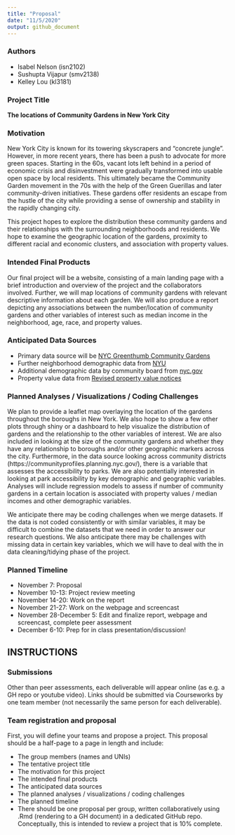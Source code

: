 ```yaml
---
title: "Proposal"
date: "11/5/2020"
output: github_document
---
```

### Authors

* Isabel Nelson (isn2102)
* Sushupta Vijapur (smv2138)
* Kelley Lou (kl3181)


### Project Title

**The locations of Community Gardens in New York City**


### Motivation

New York City is known for its towering skyscrapers and "concrete jungle". However, in more recent years, there has been a push to advocate for more green spaces. Starting in the 60s, vacant lots left behind in a period of economic crisis and disinvestment were gradually transformed into usable open space by local residents. This ultimately became the Community Garden movement in the 70s with the help of the Green Guerillas and later  community-driven initiatives. These gardens offer residents an escape from the hustle of the city while providing a sense of ownership and stability in the rapidly changing city.

This project hopes to explore the distribution these community gardens and their relationships with the surrounding neighborhoods and residents. We hope to examine the geographic location of the gardens, proximity to different racial and economic clusters, and association with property values. 

### Intended Final Products

Our final project will be a website, consisting of a main landing page with a brief introduction and overview of the project and the collaborators involved. 
Further, we will map locations of community gardens with relevant descriptive information about each garden. We will also produce a report depicting any associations between the number/location of community gardens and other variables of interest such as median income in the neighborhood, age, race, and property values. 


### Anticipated Data Sources

* Primary data source will be [NYC Greenthumb Community Gardens](https://data.cityofnewyork.us/Environment/NYC-Greenthumb-Community-Gardens/ajxm-kzmj)
* Further neighborhood demographic data from [NYU](https://furmancenter.org/neighborhoods)
* Additional demographic data by community board from [nyc.gov](https://communityprofiles.planning.nyc.gov/)
* Property value data from [Revised property value notices](https://data.cityofnewyork.us/City-Government/Revised-Notice-of-Property-Value-RNOPV-/8vgb-zm6e)


### Planned Analyses / Visualizations / Coding Challenges

We plan to provide a leaflet map overlaying the location of the gardens throughout the boroughs in New York. We also hope to show a few other plots through shiny or a dashboard to help visualize the distribution of gardens and the relationship to the other variables of interest. We are also included in looking at the size of the community gardens and whether they have any relationship to boroughs and/or other geographic markers across the city. Furthermore, in the data source looking across community districts (https://communityprofiles.planning.nyc.gov/), there is a variable that assesses the accessibility to parks. We are also potentially interested in looking at park accessibility by key demographic and geographic variables. Analyses will include regression models to assess if number of community gardens in a certain location is associated with property values / median incomes and other demographic variables. 

We anticipate there may be coding challenges when we merge datasets. If the data is not coded consistently or with similar variables, it may be difficult to combine the datasets that we need in order to answer our research questions. We also anticipate there may be challenges with missing data in certain key variables, which we will have to deal with the in data cleaning/tidying phase of the project. 


### Planned Timeline

* November 7: Proposal
* November 10-13: Project review meeting
* November 14-20: Work on the report
* November 21-27: Work on the webpage and screencast
* November 28-December 5: Edit and finalize report, webpage and screencast, complete peer assessment
* December 6-10: Prep for in class presentation/discussion!




## INSTRUCTIONS

### Submissions
Other than peer assessments, each deliverable will appear online (as e.g. a GH repo or youtube video). Links should be submitted via Courseworks by one team member (not necessarily the same person for each deliverable).

### Team registration and proposal
First, you will define your teams and propose a project. This proposal should be a half-page to a page in length and include:

* The group members (names and UNIs)
* The tentative project title
* The motivation for this project
* The intended final products
* The anticipated data sources
* The planned analyses / visualizations / coding challenges
* The planned timeline
* There should be one proposal per group, written collaboratively using .Rmd (rendering to a GH document) in a dedicated GitHub repo. Conceptually, this is intended to review a project that is 10% complete.


